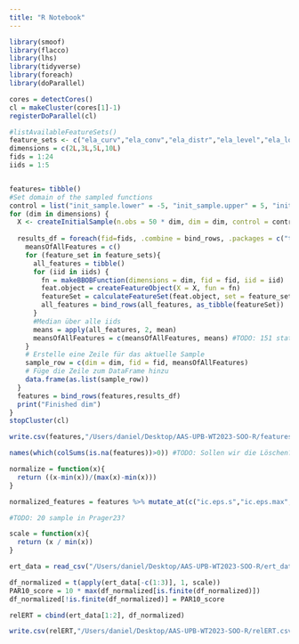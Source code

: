 ```yaml
---
title: "R Notebook"
---
```


```r
library(smoof)
library(flacco)
library(lhs)
library(tidyverse)
library(foreach)
library(doParallel)
```

```r
cores = detectCores()
cl = makeCluster(cores[1]-1)
registerDoParallel(cl)

#listAvailableFeatureSets()
feature_sets <- c("ela_curv","ela_conv","ela_distr","ela_level","ela_local","ela_meta","basic","cm_angle","disp","ic","nbc","pca") #TODO: Passt?
dimensions = c(2L,3L,5L,10L)
fids = 1:24
iids = 1:5


features= tibble()
#Set domain of the sampled functions
control = list("init_sample.lower" = -5, "init_sample.upper" = 5, "init_sample.type" = "lhs")
for (dim in dimensions) {
  X <- createInitialSample(n.obs = 50 * dim, dim = dim, control = control) #TODO: Für jede Dimension neu samplen?
  
  results_df = foreach(fid=fids, .combine = bind_rows, .packages = c("tidyverse","flacco","smoof")) %dopar% {
    meansOfAllFeatures = c()
    for (feature_set in feature_sets){
      all_features = tibble()
      for (iid in iids) {
        fn = makeBBOBFunction(dimensions = dim, fid = fid, iid = iid)
        feat.object = createFeatureObject(X = X, fun = fn)
        featureSet = calculateFeatureSet(feat.object, set = feature_set)
        all_features = bind_rows(all_features, as_tibble(featureSet))
      }
      #Median über alle iids
      means = apply(all_features, 2, mean)
      meansOfAllFeatures = c(meansOfAllFeatures, means) #TODO: 151 statt 102
    }
    # Erstelle eine Zeile für das aktuelle Sample
    sample_row = c(dim = dim, fid = fid, meansOfAllFeatures)
    # Füge die Zeile zum DataFrame hinzu
    data.frame(as.list(sample_row))
  }
  features = bind_rows(features,results_df)
  print("Finished dim")
}
stopCluster(cl)
```

```r
write.csv(features,"/Users/daniel/Desktop/AAS-UPB-WT2023-SOO-R/features.csv")
```

```r
names(which(colSums(is.na(features))>0)) #TODO: Sollen wir die Löschen? Prager löscht die
```

```r
normalize = function(x){
  return ((x-min(x))/(max(x)-min(x)))
}

normalized_features = features %>% mutate_at(c("ic.eps.s","ic.eps.max","ic.eps.ratio","ela_meta.lin_simple.intercept","ela_meta.lin_simple.coef.min","ela_meta.lin_simple.coef.max","pca.expl_var.cov_init","pca.expl_var_PC1.cov_init"), normalize)

#TODO: 20 sample in Prager23?
```

```r
scale = function(x){
  return (x / min(x))
}

ert_data = read_csv("/Users/daniel/Desktop/AAS-UPB-WT2023-SOO-R/ert_data.csv")

df_normalized = t(apply(ert_data[-c(1:3)], 1, scale))
PAR10_score = 10 * max(df_normalized[is.finite(df_normalized)])
df_normalized[!is.finite(df_normalized)] = PAR10_score

relERT = cbind(ert_data[1:2], df_normalized)
```
```r
write.csv(relERT,"/Users/daniel/Desktop/AAS-UPB-WT2023-SOO-R/relERT.csv")
```



